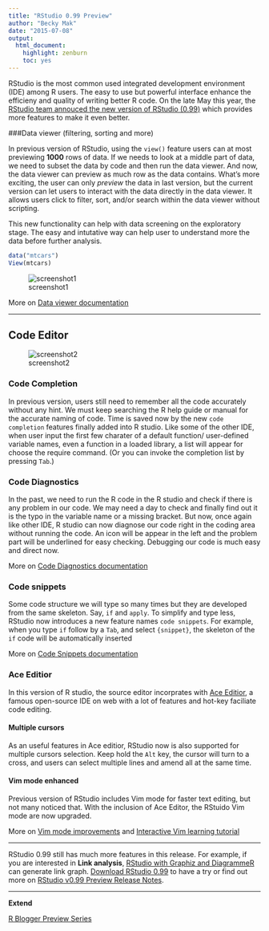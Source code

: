```yaml
---
title: "RStudio 0.99 Preview"
author: "Becky Mak"
date: "2015-07-08"
output: 
  html_document: 
    highlight: zenburn
    toc: yes
---
```

RStudio is the most common used integrated development environment (IDE) among R users. The easy to use but powerful interface enhance the efficieny and quality of writing better R code. On the late May this year, the [RStudio team annouced the new version of RStudio (0.99)] which provides more features to make it even better.


###Data viewer (filtering, sorting and more)

In previous version of RStudio, using the `view()` feature users can at most previewing __1000__ rows of data. If we needs to look at a middle part of data, we need to subset the data by code and then run the data viewer. And now, the data viewer can preview as much row as the data contains. What's more exciting, the user can only _preview_ the data in last version, but the current version can let users to interact with the data directly in the data viewer. It allows users click to filter, sort, and/or search within the data viewer without scripting.

This new functionality can help with data screening on the exploratory stage. The easy and intutative way can help user to understand more the data before further analysis. 

```r
data("mtcars")
View(mtcars)
```
![screenshot1](screenshot/screenshot_1_data_viewer_compress.gif)

More on [Data viewer documentation]

---

## Code Editor

![screenshot2](screenshot/screenshot_2_code_editor_compress.gif)

### Code Completion

In previous version, users still need to remember all the code accurately without any hint. We must keep searching the R help guide or manual for the accurate naming of code. Time is saved now by the new `code completion` features finally added into R studio. Like some of the other IDE, when user input the first few charater of a default function/ user-defined variable names, even a function in a loaded library, a list will appear for choose the require command. (Or you can invoke the completion list by pressing `Tab`.)

### Code Diagnostics

In the past, we need to run the R code in the R studio and check if there is any problem in our code. We may need a day to check and finally find out it is the typo in the variable name or a missing bracket. But now, once again like other IDE, R studio can now diagnose our code right in the coding area without running the code. An icon will be appear in the left and the problem part will be underlined for easy checking. Debugging our code is much easy and direct now.

More on [Code Diagnostics documentation]

### Code snippets
Some code structure we will type so many times but they are developed from the same skeleton. Say, `if` and `apply`. To simplify and type less, RStudio now introduces a new feature names `code snippets`. For example, when you type `if` follow by a `Tab`, and select `{snippet}`, the skeleton of the `if` code will be automatically inserted

More on [Code Snippets documentation]


### Ace Editior
In this version of R studio, the source editor incorprates with [Ace Editior], a famous open-source IDE on web with a lot of features and hot-key faciliate code editing. 

#### Multiple cursors
As an useful features in Ace editior, RStudio now is also supported for multiple cursors selection. Keep hold the `Alt` key, the cursor will turn to a cross, and users can select multiple lines and amend all at the same time.

#### Vim mode enhanced
Previous version of RStudio includes Vim mode for faster text editing, but not many noticed that. With the inclusion of Ace Editor, the RStuido Vim mode are now upgraded. 

More on [Vim mode improvements] and [Interactive Vim learning tutorial]

---

RStudio 0.99 still has much more features in this release. For example, if you are interested in __Link analysis__, [RStudio with Graphiz and DiagrammeR] can generate link graph.
[Download RStudio 0.99] to have a try or find out more on [RStudio v0.99 Preview Release Notes]. 

---

**Extend**

[Download RStudio 0.99]:(https://www.rstudio.com/products/rstudio/download/)

[RStudio v0.99 Preview Release Notes]:(http://www.rstudio.com/products/rstudio/download/preview-release-notes/)

[RStudio team annouced the new version of RStudio (0.99)]:(http://blog.rstudio.org/2015/05/26/new-version-of-rstudio-v0-99/)

[R Blogger Preview Series](http://www.r-bloggers.com/?s=RStudio+v0.99+Preview)


[Data viewer documentation]:(https://support.rstudio.com/hc/en-us/articles/205175388-Using-the-Data-Viewer)

[Code Diagnostics documentation]:(https://support.rstudio.com/hc/en-us/articles/205753617-Code-Diagnostics)

[Code Snippets documentation]:(https://support.rstudio.com/hc/en-us/articles/204463668-Code-Snippets)

[Vim mode improvements]:(http://blog.rstudio.org/2015/02/23/rstudio-0-99-preview-vim-mode-improvements/)

[RStudio with Graphiz and DiagrammeR]:(https://plus.google.com/+SharonMachlis/posts/CKLJTRHxe5K)

[Ace Editior]:(http://ace.c9.io/)

[Interactive Vim learning tutorial]:(http://www.openvim.com/sandbox.html)